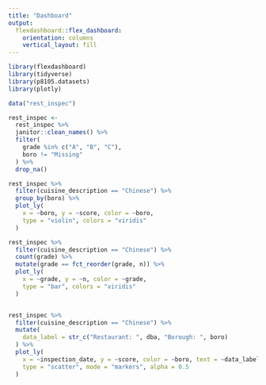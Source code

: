 ```yaml
---
title: "Dashboard"
output: 
  flexdashboard::flex_dashboard:
    orientation: columns
    vertical_layout: fill
---
```


```r

library(flexdashboard)
library(tidyverse)
library(p8105.datasets)
library(plotly)

```


```r
data("rest_inspec")

rest_inspec <- 
  rest_inspec %>% 
  janitor::clean_names() %>% 
  filter(
    grade %in% c("A", "B", "C"),
    boro != "Missing"
  ) %>% 
  drop_na() 


```


```r
rest_inspec %>%
  filter(cuisine_description == "Chinese") %>% 
  group_by(boro) %>% 
  plot_ly(
    x = ~boro, y = ~score, color = ~boro,
    type = "violin", colors = "viridis"
  )

```


```r

rest_inspec %>% 
  filter(cuisine_description == "Chinese") %>%
  count(grade) %>% 
  mutate(grade == fct_reorder(grade, n)) %>% 
  plot_ly(
    x = ~grade, y = ~n, color = ~grade,
    type = "bar", colors = "viridis"
  )



```


```r
rest_inspec %>% 
  filter(cuisine_description == "Chinese") %>%
  mutate(
    data_label = str_c("Restaurant: ", dba, "Borough: ", boro)
  ) %>% 
  plot_ly(
    x = ~inspection_date, y = ~score, color = ~boro, text = ~data_label, 
    type = "scatter", mode = "markers", alpha = 0.5
  )
  
  




```


